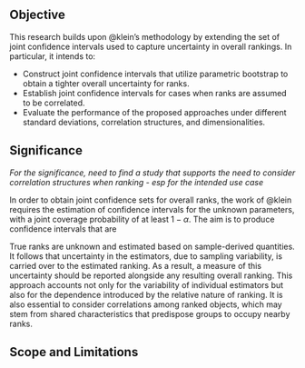## Objective

This research builds upon @klein's methodology by extending the set of joint confidence intervals used to capture uncertainty in overall rankings. In particular, it intends to:

- Construct joint confidence intervals that utilize parametric bootstrap to obtain a tighter overall uncertainty for ranks.
- Establish joint confidence intervals for cases when ranks are assumed to be correlated.
- Evaluate the performance of the proposed approaches under different standard deviations, correlation structures, and dimensionalities.

## Significance

*For the significance, need to find a study that supports the need to consider correlation structures when ranking - esp for the intended use case*

In order to obtain joint confidence sets for overall ranks, the work of @klein requires the estimation of confidence intervals for the unknown parameters, with a joint coverage probability of at least $1-\alpha$. The aim is to produce confidence intervals that are

True ranks are unknown and estimated based on sample-derived quantities. It follows that uncertainty in the estimators, due to sampling variability, is carried over to the estimated ranking. As a result, a measure of this uncertainty should be reported alongside any resulting overall ranking. This approach accounts not only for the variability of individual estimators but also for the dependence introduced by the relative nature of ranking. It is also essential to consider correlations among ranked objects, which may stem from shared characteristics that predispose groups to occupy nearby ranks.

## Scope and Limitations
